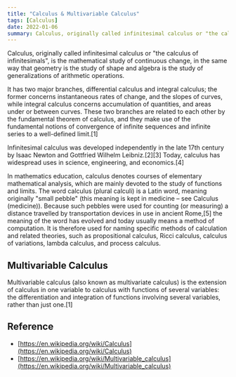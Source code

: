 ```yaml
---
title: "Calculus & Multivariable Calculus"
tags: [Calculus]
date: 2022-01-06
summary: Calculus, originally called infinitesimal calculus or "the calculus of infinitesimals", is the mathematical study of continuous change, in the same way that geometry is the study of shape and algebra is the study of generalizations of arithmetic operations.
---
```


Calculus, originally called infinitesimal calculus or "the calculus of infinitesimals", is the mathematical study of continuous change, in the same way that geometry is the study of shape and algebra is the study of generalizations of arithmetic operations.

It has two major branches, differential calculus and integral calculus; the former concerns instantaneous rates of change, and the slopes of curves, while integral calculus concerns accumulation of quantities, and areas under or between curves. These two branches are related to each other by the fundamental theorem of calculus, and they make use of the fundamental notions of convergence of infinite sequences and infinite series to a well-defined limit.[1]

Infinitesimal calculus was developed independently in the late 17th century by Isaac Newton and Gottfried Wilhelm Leibniz.[2][3] Today, calculus has widespread uses in science, engineering, and economics.[4]

In mathematics education, calculus denotes courses of elementary mathematical
analysis, which are mainly devoted to the study of functions and limits. The
word calculus (plural calculi) is a Latin word, meaning originally "small
pebble" (this meaning is kept in medicine – see Calculus (medicine)). Because
such pebbles were used for counting (or measuring) a distance travelled by
transportation devices in use in ancient Rome,[5] the meaning of the word has
evolved and today usually means a method of computation. It is therefore used
for naming specific methods of calculation and related theories, such as
propositional calculus, Ricci calculus, calculus of variations, lambda calculus,
and process calculus.

## Multivariable Calculus

Multivariable calculus (also known as multivariate calculus) is the extension of calculus in one variable to calculus with functions of several variables: the differentiation and integration of functions involving several variables, rather than just one.[1]


## Reference

- [https://en.wikipedia.org/wiki/Calculus](https://en.wikipedia.org/wiki/Calculus)
- [https://en.wikipedia.org/wiki/Multivariable_calculus](https://en.wikipedia.org/wiki/Multivariable_calculus)